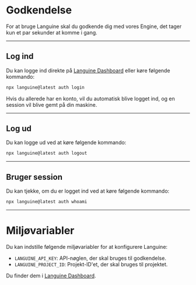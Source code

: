 # Godkendelse

For at bruge Languine skal du godkende dig med vores Engine, det tager kun et par sekunder at komme i gang.

---

## Log ind

Du kan logge ind direkte på [Languine Dashboard](https://languine.ai/login) eller køre følgende kommando:

```bash title="Terminal"
npx languine@latest auth login
```


Hvis du allerede har en konto, vil du automatisk blive logget ind, og en session vil blive gemt på din maskine.

---

## Log ud

Du kan logge ud ved at køre følgende kommando:

```bash title="Terminal"
npx languine@latest auth logout
```

---

## Bruger session

Du kan tjekke, om du er logget ind ved at køre følgende kommando:

```bash title="Terminal"
npx languine@latest auth whoami
```

---


# Miljøvariabler

Du kan indstille følgende miljøvariabler for at konfigurere Languine:

- `LANGUINE_API_KEY`: API-nøglen, der skal bruges til godkendelse.
- `LANGUINE_PROJECT_ID`: Projekt-ID'et, der skal bruges til projektet.

Du finder dem i [Languine Dashboard](https://languine.ai/login).